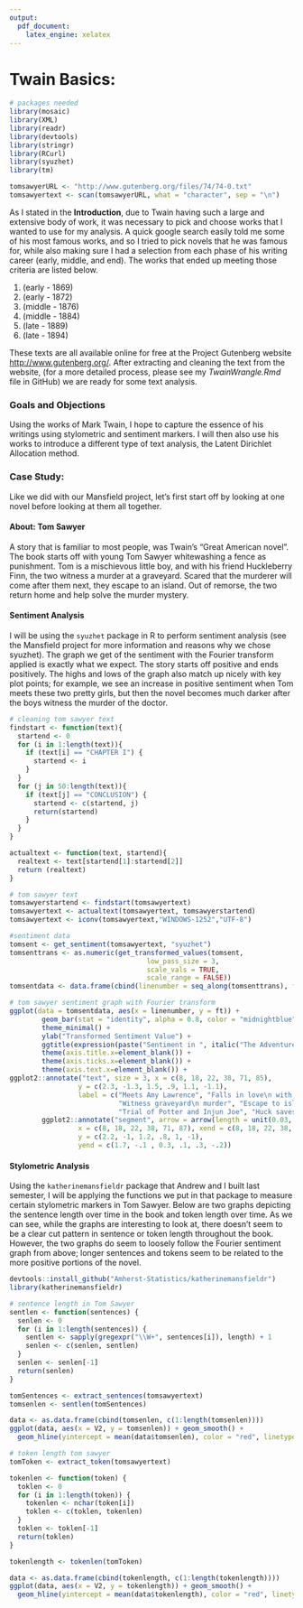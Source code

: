 ```yaml
---
output: 
  pdf_document: 
    latex_engine: xelatex
---
```

<!--
The {#rmd-basics} text after the chapter declaration will allow us to link throughout the document back to the beginning of Chapter 1.  These labels will automatically be generated (if not specified) by changing the spaces to hyphens and capital letters to lowercase.  Look for the reference to this label at the beginning of Chapter 2.
-->

# Twain Basics: \textit{The Adventures of Tom Sawyer} {#rmd-basics}

```r
# packages needed
library(mosaic) 
library(XML)
library(readr)
library(devtools)
library(stringr)
library(RCurl)
library(syuzhet)
library(tm)
```

```r
tomsawyerURL <- "http://www.gutenberg.org/files/74/74-0.txt"
tomsawyertext <- scan(tomsawyerURL, what = "character", sep = "\n")
```

As I stated in the **Introduction**, due to Twain having such a large and extensive body of work, it was necessary to pick and choose works that I wanted to use for my analysis.  A quick google search easily told me some of his most famous works, and so I tried to pick novels that he was famous for, while also making sure I had a selection from each phase of his writing career (early, middle, and end).  The works that ended up meeting those criteria are listed below.

1. \textit{Innocents Abroad} (early - 1869)
2. \textit{Roughing It} (early - 1872)
3. \textit{The Adventures of Tom Sawyer} (middle - 1876)
4. \textit{The Adventures of Huckleberry Finn} (middle - 1884)
5. \textit{A Connecticut Yankee in King Arthur's Court} (late - 1889)
6. \textit{Pudd'nhead Wilson} (late - 1894)

These texts are all available online for free at the Project Gutenberg website <http://www.gutenberg.org/>.  After extracting and cleaning the text from the website, (for a more detailed process, please see my _TwainWrangle.Rmd_ file in GitHub) we are ready for some text analysis.

### Goals and Objections 
Using the works of Mark Twain, I hope to capture the essence of his writings using stylometric and sentiment markers.  I will then also use his works to introduce a different type of text analysis, the Latent Dirichlet Allocation method.

### Case Study: \textit{The Adventures of Tom Sawyer}

Like we did with our Mansfield project, let's first start off by looking at one novel before looking at them all together.  

#### About: Tom Sawyer
A story that is familiar to most people, \textit{The Adventures of Tom Sawyer} was Twain's "Great American novel".  The book starts off with young Tom Sawyer whitewashing a fence as punishment.  Tom is a mischievous little boy, and with his friend Huckleberry Finn, the two witness a murder at a graveyard.  Scared that the murderer will come after them next, they escape to an island.  Out of remorse, the two return home and help solve the murder mystery.

#### Sentiment Analysis
I will be using the `syuzhet` package in R to perform sentiment analysis (see the Mansfield project for more information and reasons why we chose syuzhet).  The graph we get of the sentiment with the Fourier transform applied is exactly what we expect.  The story starts off positive and ends positively.  The highs and lows of the graph also match up nicely with key plot points; for example, we see an increase in positive sentiment when Tom meets these two pretty girls, but then the novel becomes much darker after the boys witness the murder of the doctor.        

```r
# cleaning tom sawyer text
findstart <- function(text){ 
  startend <- 0
  for (i in 1:length(text)){
    if (text[i] == "CHAPTER I") {
      startend <- i
    }
  }
  for (j in 50:length(text)){
    if (text[j] == "CONCLUSION") {
      startend <- c(startend, j)
      return(startend)
    }
  }
} 

actualtext <- function(text, startend){
  realtext <- text[startend[1]:startend[2]]
  return (realtext)
}

# tom sawyer text
tomsawyerstartend <- findstart(tomsawyertext)
tomsawyertext <- actualtext(tomsawyertext, tomsawyerstartend)
tomsawyertext <- iconv(tomsawyertext,"WINDOWS-1252","UTF-8")
```

```r
#sentiment data
tomsent <- get_sentiment(tomsawyertext, "syuzhet")
tomsenttrans <- as.numeric(get_transformed_values(tomsent, 
                                  low_pass_size = 3,
                                  scale_vals = TRUE,
                                  scale_range = FALSE))
tomsentdata <- data.frame(cbind(linenumber = seq_along(tomsenttrans), ft = tomsenttrans))
```

```r
# tom sawyer sentiment graph with Fourier transform
ggplot(data = tomsentdata, aes(x = linenumber, y = ft)) +
        geom_bar(stat = "identity", alpha = 0.8, color = "midnightblue", fill = "midnightblue") +
        theme_minimal() +
        ylab("Transformed Sentiment Value") +
        ggtitle(expression(paste("Sentiment in ", italic("The Adventures of Tom Sawyer")))) +
        theme(axis.title.x=element_blank()) +
        theme(axis.ticks.x=element_blank()) +
        theme(axis.text.x=element_blank()) +
ggplot2::annotate("text", size = 3, x = c(8, 18, 22, 38, 71, 85), 
                 y = c(2.3, -1.3, 1.5, .9, 1.1, -1.1), 
                 label = c("Meets Amy Lawrence", "Falls in love\n with Becky",
                           "Witness graveyard\n murder", "Escape to island",
                           "Trial of Potter and Injun Joe", "Huck saves widow")) +
        ggplot2::annotate("segment", arrow = arrow(length = unit(0.03, "npc")),
                 x = c(8, 18, 22, 38, 71, 87), xend = c(8, 18, 22, 38, 71, 87),
                 y = c(2.2, -1, 1.2, .8, 1, -1), 
                 yend = c(1.7, -.1 , 0.3, .1, .3, -.2))
```


#### Stylometric Analysis
Using the `katherinemansfieldr` package that Andrew and I built last semester, I will be applying the functions we put in that package to measure certain stylometric markers in Tom Sawyer.  Below are two graphs depicting the sentence length over time in the book and token length over time.  As we can see, while the graphs are interesting to look at, there doesn't seem to be a clear cut pattern in sentence or token length throughout the book.  However, the two graphs do seem to loosely follow the Fourier sentiment graph from above; longer sentences and tokens seem to be related to the more positive portions of the novel.      

```r
devtools::install_github("Amherst-Statistics/katherinemansfieldr")
library(katherinemansfieldr)
```

```r
# sentence length in Tom Sawyer
sentlen <- function(sentences) {
  senlen <- 0
  for (i in 1:length(sentences)) {
    sentlen <- sapply(gregexpr("\\W+", sentences[i]), length) + 1
    senlen <- c(senlen, sentlen)
  }
  senlen <- senlen[-1]
  return(senlen)
}

tomSentences <- extract_sentences(tomsawyertext)
tomsenlen <- sentlen(tomSentences)
```

```r
data <- as.data.frame(cbind(tomsenlen, c(1:length(tomsenlen))))
ggplot(data, aes(x = V2, y = tomsenlen)) + geom_smooth() + 
  geom_hline(yintercept = mean(data$tomsenlen), color = "red", linetype = "dashed") + ylab("Sentence Length") + xlab("Sentence number") + ggtitle("Sentence Length across Tom Sawyer")
```

```r
# token length tom sawyer
tomToken <- extract_token(tomsawyertext)

tokenlen <- function(token) {
  toklen <- 0
  for (i in 1:length(token)) {
    tokenlen <- nchar(token[i])
    toklen <- c(toklen, tokenlen)
  }
  toklen <- toklen[-1]
  return(toklen)
}

tokenlength <- tokenlen(tomToken)
```

```r
data <- as.data.frame(cbind(tokenlength, c(1:length(tokenlength))))
ggplot(data, aes(x = V2, y = tokenlength)) + geom_smooth() + 
  geom_hline(yintercept = mean(data$tokenlength), color = "red", linetype = "dashed") + ylab("Token Length") + xlab("Token number") + ggtitle("Token Length across Tom Sawyer")
```

